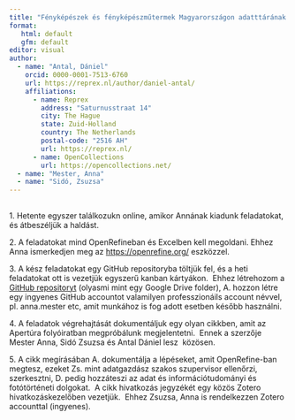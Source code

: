 ```yaml
---
title: "Fényképészek és fényképészműtermek Magyarországon adatttárának összekapcsolása tudásrendszerekkel"
format: 
   html: default
   gfm: default 
editor: visual
author:
  - name: "Antal, Dániel"
    orcid: 0000-0001-7513-6760
    url: https://reprex.nl/author/daniel-antal/
    affiliations:
      - name: Reprex
        address: "Saturnusstraat 14"
        city: The Hague
        state: Zuid-Holland
        country: The Netherlands
        postal-code: "2516 AH"
        url: https://reprex.nl/
      - name: OpenCollections
        url: https://opencollections.net/
  - name: "Mester, Anna"
  - name: "Sidó, Zsuzsa"
---
```


## 

1\. Hetente egyszer találkozukn online, amikor Annának kiadunk feladatokat, és átbeszéljük a haldást.

2\. A feladatokat mind OpenRefineban és Excelben kell megoldani. Ehhez Anna ismerkedjen meg az <https://openrefine.org/> eszközzel.

3\. A kész feladatokat egy GitHub repositoryba töltjük fel, és a heti feladatokat ott is vezetjük egyszerű kanban kártyákon.  Ehhez létrehozom a [GitHub repositoryt](https://github.com/dataobservatory-eu/atelier-hungary) (olyasmi mint egy Google Drive folder), A. hozzon létre egy ingyenes GitHub accountot valamilyen professzionáils account névvel, pl. anna.mester etc, amit munkához is fog adott esetben később használni.

4\. A feladatok végrehajtását dokumentáljuk egy olyan cikkben, amit az Apertúra folyóiratban megpróbálunk megjelentetni.  Ennek a szerzője Mester Anna, Sidó Zsuzsa és Antal Dániel lesz  közösen. 

5\. A cikk megírásában A. dokumentálja a lépéseket, amit OpenRefine-ban megtesz, ezeket Zs. mint adatgazdász szakos szupervisor ellenőrzi, szerkesztni, D. pedig hozzáteszi az adat és információtudományi és fotótörténeti dolgokat.  A cikk hivatkozás jegyzékét egy közös Zotero hivatkozáskezelőben vezetjük.  Ehhez Zsuzsa, Anna is rendelkezzen Zotero accounttal (ingyenes).
